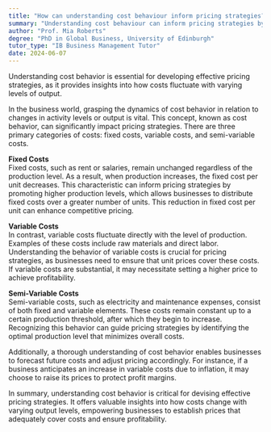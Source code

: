 ```yaml
---
title: "How can understanding cost behaviour inform pricing strategies?"
summary: "Understanding cost behaviour can inform pricing strategies by providing insights into how costs change with different levels of output."
author: "Prof. Mia Roberts"
degree: "PhD in Global Business, University of Edinburgh"
tutor_type: "IB Business Management Tutor"
date: 2024-06-07
---
```


Understanding cost behavior is essential for developing effective pricing strategies, as it provides insights into how costs fluctuate with varying levels of output.

In the business world, grasping the dynamics of cost behavior in relation to changes in activity levels or output is vital. This concept, known as cost behavior, can significantly impact pricing strategies. There are three primary categories of costs: fixed costs, variable costs, and semi-variable costs.

**Fixed Costs**  
Fixed costs, such as rent or salaries, remain unchanged regardless of the production level. As a result, when production increases, the fixed cost per unit decreases. This characteristic can inform pricing strategies by promoting higher production levels, which allows businesses to distribute fixed costs over a greater number of units. This reduction in fixed cost per unit can enhance competitive pricing.

**Variable Costs**  
In contrast, variable costs fluctuate directly with the level of production. Examples of these costs include raw materials and direct labor. Understanding the behavior of variable costs is crucial for pricing strategies, as businesses need to ensure that unit prices cover these costs. If variable costs are substantial, it may necessitate setting a higher price to achieve profitability.

**Semi-Variable Costs**  
Semi-variable costs, such as electricity and maintenance expenses, consist of both fixed and variable elements. These costs remain constant up to a certain production threshold, after which they begin to increase. Recognizing this behavior can guide pricing strategies by identifying the optimal production level that minimizes overall costs.

Additionally, a thorough understanding of cost behavior enables businesses to forecast future costs and adjust pricing accordingly. For instance, if a business anticipates an increase in variable costs due to inflation, it may choose to raise its prices to protect profit margins.

In summary, understanding cost behavior is critical for devising effective pricing strategies. It offers valuable insights into how costs change with varying output levels, empowering businesses to establish prices that adequately cover costs and ensure profitability.
    